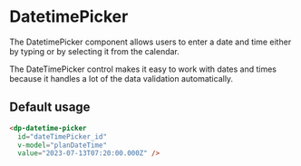 
<Meta
    title="Components/DatetimePicker"
    component={DpDatetimePicker}
/>

# DatetimePicker

The DatetimePicker component allows users to enter a date and time either by typing or by selecting it from the calendar.

The DateTimePicker control makes it easy to work with dates and times because it handles
a lot of the data validation automatically.

## Default usage

```html
<dp-datetime-picker
  id="dateTimePicker_id"
  v-model="planDateTime"
  value="2023-07-13T07:20:00.000Z" />
```
